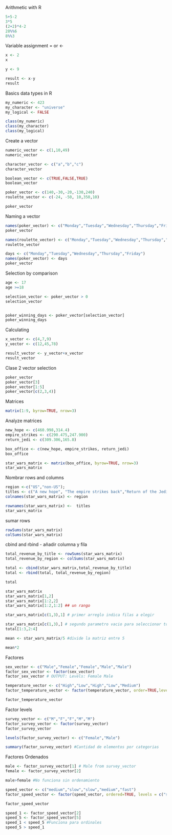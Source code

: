 Arithmetic with R

```r
5+5-2
3*5
(2+2)*4-2
28%%6
8%%3
```

Variable assignment
 = or <-
```r
x <- 2
x

y <- 9

result <- x-y
result

```
Basics data types in R

```r

my_numeric <- 423
my_character <- "universe"
my_logical <- FALSE

class(my_numeric)
class(my_character)
class(my_logical)

```

Create a vector
``` r

numeric_vector <- c(1,10,49)
numeric_vector

character_vector <- c("a","b","c")
character_vector

boolean_vector <- c(TRUE,FALSE,TRUE)
boolean_vector

poker_vector <- c(140,-30,-20,-130,240)
roulette_vector <- c(-24, -50, 10,350,10)

poker_vector
```
Naming a vector
```r
names(poker_vector) <- c("Monday","Tuesday","Wednesday","Thursday","Friday")
poker_vector

names(roulette_vector) <- c("Monday","Tuesday","Wednesday","Thursday","Friday")
roulette_vector

days <- c("Monday","Tuesday","Wednesday","Thursday","Friday")
names(poker_vector) <- days
poker_vector
```
Selection by comparison
```r
age <- 17
age >=18

selection_vector <- poker_vector > 0
selection_vector 


poker_winning_days <- poker_vector[selection_vector]
poker_winning_days
```
Calculating
```r
x_vector <- c(4,7,9)
y_vector <- c(12,45,78)

result_vector <- y_vector+x_vector
result_vector
```


Clase 2
vector selection 
```r
poker_vector
poker_vector[3]
poker_vector[1:5]
poker_vector[c(2,3,4)]
```
Matrices
```r
matrix(1:9, byrow=TRUE, nrow=3)
```
Analyze matrices
```r
new_hope <- c(460.998,314.4)
empire_strikes <- c(290.475,247.900)
return_jedi <- c(309.306,165.8)

box_office <- c(new_hope, empire_strikes, return_jedi)
box_office

star_wars_matrix <- matrix(box_office, byrow=TRUE, nrow=3) 
star_wars_matrix

```
Nombrar rows and columns
```r
region <-c("US","non-US");
titles <- c("A new hope", "The empire strikes back","Return of the Jedi");
colnames(star_wars_matrix) <- region

rownames(star_wars_matrix) <-  titles
star_wars_matrix
```
sumar rows
```r
rowSums(star_wars_matrix)
colSums(star_wars_matrix)
```


cbind and rbind - añadir columna y fila
```r
total_revenue_by_title <- rowSums(star_wars_matrix)
total_revenue_by_region <- colSums(star_wars_matrix)

total <- cbind(star_wars_matrix,total_revenue_by_title)
total <- rbind(total, total_revenue_by_region)

total
```
```r
star_wars_matrix
star_wars_matrix[1,2]
star_wars_matrix[1:2,2]
star_wars_matrix[1:2,1:2] ## un rango

star_wars_matrix[c(1,3),1] # primer arreglo indica filas a elegir

star_wars_matrix[c(1,3),] # segundo parametro vacio para seleccionar todos
total[1:3,2:4]
```
```r
mean <- star_wars_matrix/5 #divide la matriz entre 5

mean*2
```
Factores

```r
sex_vector <- c("Male","Female","Female","Male","Male")
factor_sex_vector <- factor(sex_vector)
factor_sex_vector # OUTPUT: Levels: Female Male
```

```r
temperature_vector <- c("High","Low","High","Low","Medium")
factor_temperature_vector <- factor(temperature_vector, order=TRUE,levels = c("Low","Medium","High"))

factor_temperature_vector
```

Factor levels
```r
survey_vector <- c("M","F","F","M","M")
factor_survey_vector <- factor(survey_vector)
factor_survey_vector

levels(factor_survey_vector) <- c("Female","Male")
```
```r
summary(factor_survey_vector) #Cantidad de elementos por categorias
```

Factores Ordenados
```r
male <- factor_survey_vector[1] # Male from survey_vector
female <- factor_survey_vector[2]

male>female #No funciona sin ordenamiento

speed_vector <- c("medium","slow","slow","medium","fast")
factor_speed_vector <- factor(speed_vector, ordered=TRUE, levels = c("slow","medium","fast"))

factor_speed_vector

speed_1 <- factor_speed_vector[2]
speed_5 <- factor_speed_vector[5]
speed_1 < speed_5 #Funciona para ordinales
speed_5 > speed_1
```




